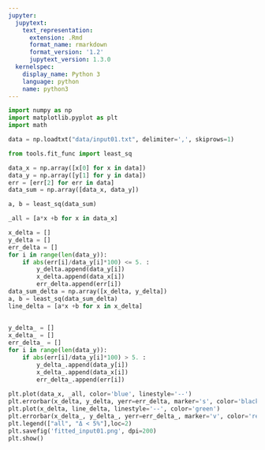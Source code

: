 ```yaml
---
jupyter:
  jupytext:
    text_representation:
      extension: .Rmd
      format_name: rmarkdown
      format_version: '1.2'
      jupytext_version: 1.3.0
  kernelspec:
    display_name: Python 3
    language: python
    name: python3
---
```


```python
import numpy as np
import matplotlib.pyplot as plt
import math
```

```python
data = np.loadtxt("data/input01.txt", delimiter=',', skiprows=1)
```

```python
from tools.fit_func import least_sq
```

```python
data_x = np.array([x[0] for x in data])
data_y = np.array([y[1] for y in data])
err = [err[2] for err in data]
data_sum = np.array([data_x, data_y])
```

```python
a, b = least_sq(data_sum)
```

```python
_all = [a*x +b for x in data_x]
```

```python
x_delta = []
y_delta = []
err_delta = []
for i in range(len(data_y)):
    if abs(err[i]/data_y[i]*100) <= 5. :
        y_delta.append(data_y[i])
        x_delta.append(data_x[i])
        err_delta.append(err[i])
data_sum_delta = np.array([x_delta, y_delta])
a, b = least_sq(data_sum_delta)
line_delta = [a*x +b for x in x_delta]
    
    
y_delta_ = []
x_delta_ = []
err_delta_ = []
for i in range(len(data_y)):
    if abs(err[i]/data_y[i]*100) > 5. :
        y_delta_.append(data_y[i])
        x_delta_.append(data_x[i])
        err_delta_.append(err[i])
        
plt.plot(data_x, _all, color='blue', linestyle='--')
plt.errorbar(x_delta, y_delta, yerr=err_delta, marker='s', color='black', linestyle='none', markersize=2)
plt.plot(x_delta, line_delta, linestyle='--', color='green')
plt.errorbar(x_delta_, y_delta_, yerr=err_delta_, marker='v', color='red', linestyle='none', markersize=2)
plt.legend(["all", "Δ < 5%"],loc=2)
plt.savefig('fitted_input01.png', dpi=200)
plt.show()
```

```python

```
